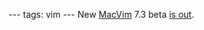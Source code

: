 ---
tags: vim
---
New [[MacVim]] 7.3 beta [http://groups.google.com/group/vim_mac/browse_thread/thread/17424a79bffb99c0 is out].
